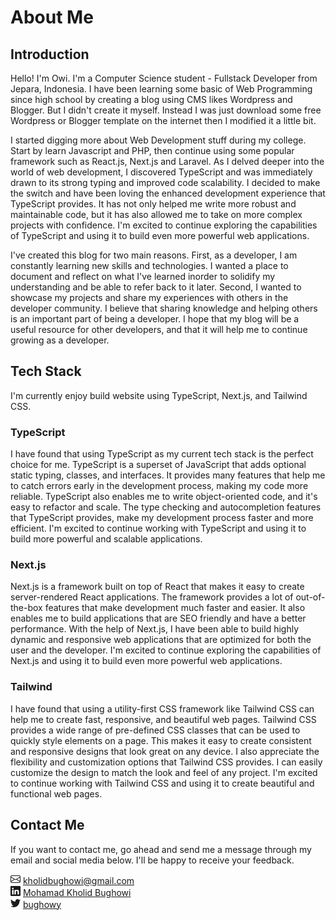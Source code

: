 # About Me

## Introduction

Hello! I'm <span className="font-bold text-yellowAccent">Owi</span>. I'm a Computer Science student - Fullstack Developer from Jepara, Indonesia. I have been learning some basic of Web Programming since high school by creating a blog using CMS likes Wordpress and Blogger. But I didn't create it myself. Instead I was just download some free Wordpress or Blogger template on the internet then I modified it a little bit.

I started digging more about Web Development stuff during my college. Start by learn Javascript and PHP, then continue using some popular framework such as React.js, Next.js and Laravel. As I delved deeper into the world of web development, I discovered TypeScript and was immediately drawn to its strong typing and improved code scalability. I decided to make the switch and have been loving the enhanced development experience that TypeScript provides. It has not only helped me write more robust and maintainable code, but it has also allowed me to take on more complex projects with confidence. I'm excited to continue exploring the capabilities of TypeScript and using it to build even more powerful web applications.

I've created this blog for two main reasons. First, as a developer, I am constantly learning new skills and technologies. I wanted a place to document and reflect on what I've learned inorder to solidify my understanding and be able to refer back to it later. Second, I wanted to showcase my projects and share my experiences with others in the developer community. I believe that sharing knowledge and helping others is an important part of being a developer. I hope that my blog will be a useful resource for other developers, and that it will help me to continue growing as a developer.

## Tech Stack

I'm currently enjoy build website using TypeScript, Next.js, and Tailwind CSS.

### TypeScript

I have found that using TypeScript as my current tech stack is the perfect choice for me. TypeScript is a superset of JavaScript that adds optional static typing, classes, and interfaces. It provides many features that help me to catch errors early in the development process, making my code more reliable. TypeScript also enables me to write object-oriented code, and it's easy to refactor and scale. The type checking and autocompletion features that TypeScript provides, make my development process faster and more efficient. I'm excited to continue working with TypeScript and using it to build more powerful and scalable applications.

### Next.js

Next.js is a framework built on top of React that makes it easy to create server-rendered React applications. The framework provides a lot of out-of-the-box features that make development much faster and easier. It also enables me to build applications that are SEO friendly and have a better performance. With the help of Next.js, I have been able to build highly dynamic and responsive web applications that are optimized for both the user and the developer. I'm excited to continue exploring the capabilities of Next.js and using it to build even more powerful web applications.

### Tailwind

I have found that using a utility-first CSS framework like Tailwind CSS can help me to create fast, responsive, and beautiful web pages. Tailwind CSS provides a wide range of pre-defined CSS classes that can be used to quickly style elements on a page. This makes it easy to create consistent and responsive designs that look great on any device. I also appreciate the flexibility and customization options that Tailwind CSS provides. I can easily customize the design to match the look and feel of any project. I'm excited to continue working with Tailwind CSS and using it to create beautiful and functional web pages.

## Contact Me

If you want to contact me, go ahead and send me a message through my email and social media below. I'll be happy to receive your feedback.

<div class='not-prose flex w-fit flex-wrap justify-center gap-2 rounded border-gray-800 p-4 sm:gap-5'>
  <div class='flex-start flex items-center gap-1 rounded border border-gray-800 p-2 transition hover:scale-105 hover:cursor-pointer'>
    <svg
      xmlns='http://www.w3.org/2000/svg'
      width='16'
      height='16'
      fill='currentColor'
      class='bi bi-envelope'
      viewBox='0 0 16 16'
    >
      <path d='M0 4a2 2 0 0 1 2-2h12a2 2 0 0 1 2 2v8a2 2 0 0 1-2 2H2a2 2 0 0 1-2-2V4Zm2-1a1 1 0 0 0-1 1v.217l7 4.2 7-4.2V4a1 1 0 0 0-1-1H2Zm13 2.383-4.708 2.825L15 11.105V5.383Zm-.034 6.876-5.64-3.471L8 9.583l-1.326-.795-5.64 3.47A1 1 0 0 0 2 13h12a1 1 0 0 0 .966-.741ZM1 11.105l4.708-2.897L1 5.383v5.722Z' />
    </svg>
    <a href='mailto:kholidbughowi@gmail.com' target='_blank' rel='noreferrer'>
      kholidbughowi@gmail.com
    </a>
  </div>
  <div class='flex-start flex items-center gap-1 rounded border border-gray-800 p-2 transition hover:scale-105 hover:cursor-pointer'>
    <svg
      xmlns='http://www.w3.org/2000/svg'
      width='16'
      height='16'
      fill='currentColor'
      class='bi bi-linkedin'
      viewBox='0 0 16 16'
    >
      <path d='M0 1.146C0 .513.526 0 1.175 0h13.65C15.474 0 16 .513 16 1.146v13.708c0 .633-.526 1.146-1.175 1.146H1.175C.526 16 0 15.487 0 14.854V1.146zm4.943 12.248V6.169H2.542v7.225h2.401zm-1.2-8.212c.837 0 1.358-.554 1.358-1.248-.015-.709-.52-1.248-1.342-1.248-.822 0-1.359.54-1.359 1.248 0 .694.521 1.248 1.327 1.248h.016zm4.908 8.212V9.359c0-.216.016-.432.08-.586.173-.431.568-.878 1.232-.878.869 0 1.216.662 1.216 1.634v3.865h2.401V9.25c0-2.22-1.184-3.252-2.764-3.252-1.274 0-1.845.7-2.165 1.193v.025h-.016a5.54 5.54 0 0 1 .016-.025V6.169h-2.4c.03.678 0 7.225 0 7.225h2.4z' />
    </svg>
    <a href='https://linkedin.com/in/bughowi' target='_blank' rel='noreferrer'>
      Mohamad Kholid Bughowi
    </a>
  </div>
  <div class='flex-start flex items-center gap-1 rounded border border-gray-800 p-2 transition hover:scale-105 hover:cursor-pointer'>
    <svg
      xmlns='http://www.w3.org/2000/svg'
      width='16'
      height='16'
      fill='currentColor'
      class='bi bi-twitter'
      viewBox='0 0 16 16'
    >
      <path d='M5.026 15c6.038 0 9.341-5.003 9.341-9.334 0-.14 0-.282-.006-.422A6.685 6.685 0 0 0 16 3.542a6.658 6.658 0 0 1-1.889.518 3.301 3.301 0 0 0 1.447-1.817 6.533 6.533 0 0 1-2.087.793A3.286 3.286 0 0 0 7.875 6.03a9.325 9.325 0 0 1-6.767-3.429 3.289 3.289 0 0 0 1.018 4.382A3.323 3.323 0 0 1 .64 6.575v.045a3.288 3.288 0 0 0 2.632 3.218 3.203 3.203 0 0 1-.865.115 3.23 3.23 0 0 1-.614-.057 3.283 3.283 0 0 0 3.067 2.277A6.588 6.588 0 0 1 .78 13.58a6.32 6.32 0 0 1-.78-.045A9.344 9.344 0 0 0 5.026 15z' />
    </svg>
    <a href='https://twitter.com/bughowy' target='_blank' rel='noreferrer'>
      bughowy
    </a>
  </div>
</div>
